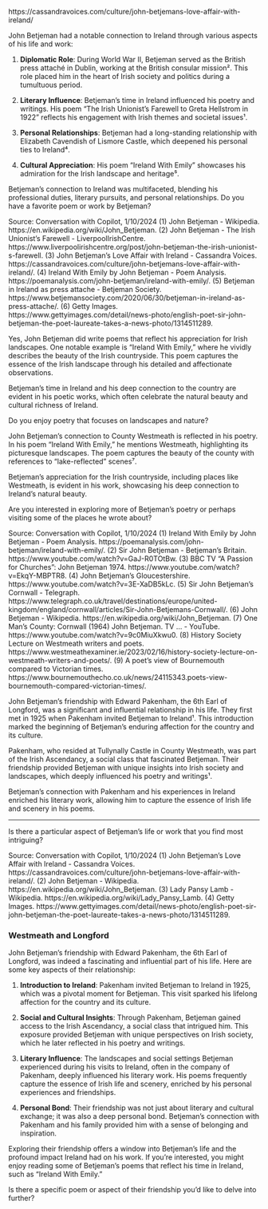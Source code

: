 https://cassandravoices.com/culture/john-betjemans-love-affair-with-ireland/


John Betjeman had a notable connection to Ireland through various aspects of his life and work:

1. **Diplomatic Role**: During World War II, Betjeman served as the British press attaché in Dublin, working at the British consular mission². This role placed him in the heart of Irish society and politics during a tumultuous period.

2. **Literary Influence**: Betjeman's time in Ireland influenced his poetry and writings. His poem "The Irish Unionist’s Farewell to Greta Hellstrom in 1922" reflects his engagement with Irish themes and societal issues¹.

3. **Personal Relationships**: Betjeman had a long-standing relationship with Elizabeth Cavendish of Lismore Castle, which deepened his personal ties to Ireland⁴.

4. **Cultural Appreciation**: His poem "Ireland With Emily" showcases his admiration for the Irish landscape and heritage⁵.

Betjeman's connection to Ireland was multifaceted, blending his professional duties, literary pursuits, and personal relationships. Do you have a favorite poem or work by Betjeman?

Source: Conversation with Copilot, 1/10/2024
(1) John Betjeman - Wikipedia. https://en.wikipedia.org/wiki/John_Betjeman.
(2) John Betjeman - The Irish Unionist’s Farewell - LiverpoolIrishCentre. https://www.liverpoolirishcentre.org/post/john-betjeman-the-irish-unionist-s-farewell.
(3) John Betjeman’s Love Affair with Ireland - Cassandra Voices. https://cassandravoices.com/culture/john-betjemans-love-affair-with-ireland/.
(4) Ireland With Emily by John Betjeman - Poem Analysis. https://poemanalysis.com/john-betjeman/ireland-with-emily/.
(5) Betjeman in Ireland as press attache - Betjeman Society. https://www.betjemansociety.com/2020/06/30/betjeman-in-ireland-as-press-attache/.
(6) Getty Images. https://www.gettyimages.com/detail/news-photo/english-poet-sir-john-betjeman-the-poet-laureate-takes-a-news-photo/1314511289.

Yes, John Betjeman did write poems that reflect his appreciation for Irish landscapes. One notable example is "Ireland With Emily," where he vividly describes the beauty of the Irish countryside. This poem captures the essence of the Irish landscape through his detailed and affectionate observations.

Betjeman's time in Ireland and his deep connection to the country are evident in his poetic works, which often celebrate the natural beauty and cultural richness of Ireland.

Do you enjoy poetry that focuses on landscapes and nature?

John Betjeman's connection to County Westmeath is reflected in his poetry. In his poem "Ireland With Emily," he mentions Westmeath, highlighting its picturesque landscapes. The poem captures the beauty of the county with references to "lake-reflected" scenes⁷.

Betjeman's appreciation for the Irish countryside, including places like Westmeath, is evident in his work, showcasing his deep connection to Ireland's natural beauty.

Are you interested in exploring more of Betjeman's poetry or perhaps visiting some of the places he wrote about?

Source: Conversation with Copilot, 1/10/2024
(1) Ireland With Emily by John Betjeman - Poem Analysis. https://poemanalysis.com/john-betjeman/ireland-with-emily/.
(2) Sir John Betjeman - Betjeman's Britain. https://www.youtube.com/watch?v=GaJ-R0TOtBw.
(3) BBC TV “A Passion for Churches”: John Betjeman 1974. https://www.youtube.com/watch?v=EkqY-MBPTR8.
(4) John Betjeman's Gloucestershire. https://www.youtube.com/watch?v=3E-XaDB5kLc.
(5) Sir John Betjeman's Cornwall - Telegraph. https://www.telegraph.co.uk/travel/destinations/europe/united-kingdom/england/cornwall/articles/Sir-John-Betjemans-Cornwall/.
(6) John Betjeman - Wikipedia. https://en.wikipedia.org/wiki/John_Betjeman.
(7) One Man's County: Cornwall (1964) John Betjeman. TV ... - YouTube. https://www.youtube.com/watch?v=9c0MiuXkwu0.
(8) History Society Lecture on Westmeath writers and poets. https://www.westmeathexaminer.ie/2023/02/16/history-society-lecture-on-westmeath-writers-and-poets/.
(9) A poet's view of Bournemouth compared to Victorian times. https://www.bournemouthecho.co.uk/news/24115343.poets-view-bournemouth-compared-victorian-times/.

John Betjeman's friendship with Edward Pakenham, the 6th Earl of Longford, was a significant and influential relationship in his life. They first met in 1925 when Pakenham invited Betjeman to Ireland¹. This introduction marked the beginning of Betjeman's enduring affection for the country and its culture.

Pakenham, who resided at Tullynally Castle in County Westmeath, was part of the Irish Ascendancy, a social class that fascinated Betjeman. Their friendship provided Betjeman with unique insights into Irish society and landscapes, which deeply influenced his poetry and writings¹.

Betjeman's connection with Pakenham and his experiences in Ireland enriched his literary work, allowing him to capture the essence of Irish life and scenery in his poems.

------------------------------------------------------------

Is there a particular aspect of Betjeman's life or work that you find most intriguing?

Source: Conversation with Copilot, 1/10/2024
(1) John Betjeman’s Love Affair with Ireland - Cassandra Voices. https://cassandravoices.com/culture/john-betjemans-love-affair-with-ireland/.
(2) John Betjeman - Wikipedia. https://en.wikipedia.org/wiki/John_Betjeman.
(3) Lady Pansy Lamb - Wikipedia. https://en.wikipedia.org/wiki/Lady_Pansy_Lamb.
(4) Getty Images. https://www.gettyimages.com/detail/news-photo/english-poet-sir-john-betjeman-the-poet-laureate-takes-a-news-photo/1314511289.

### Westmeath and Longford

John Betjeman's friendship with Edward Pakenham, the 6th Earl of Longford, was indeed a fascinating and influential part of his life. Here are some key aspects of their relationship:

1. **Introduction to Ireland**: Pakenham invited Betjeman to Ireland in 1925, which was a pivotal moment for Betjeman. This visit sparked his lifelong affection for the country and its culture.

2. **Social and Cultural Insights**: Through Pakenham, Betjeman gained access to the Irish Ascendancy, a social class that intrigued him. This exposure provided Betjeman with unique perspectives on Irish society, which he later reflected in his poetry and writings.

3. **Literary Influence**: The landscapes and social settings Betjeman experienced during his visits to Ireland, often in the company of Pakenham, deeply influenced his literary work. His poems frequently capture the essence of Irish life and scenery, enriched by his personal experiences and friendships.

4. **Personal Bond**: Their friendship was not just about literary and cultural exchange; it was also a deep personal bond. Betjeman's connection with Pakenham and his family provided him with a sense of belonging and inspiration.

Exploring their friendship offers a window into Betjeman's life and the profound impact Ireland had on his work. If you're interested, you might enjoy reading some of Betjeman's poems that reflect his time in Ireland, such as "Ireland With Emily."

Is there a specific poem or aspect of their friendship you'd like to delve into further?
